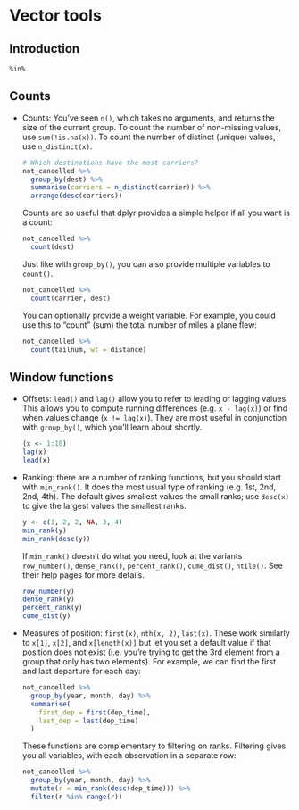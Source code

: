 # Vector tools

## Introduction

`%in%`

## Counts

-   Counts: You've seen `n()`, which takes no arguments, and returns the size of the current group.
    To count the number of non-missing values, use `sum(!is.na(x))`.
    To count the number of distinct (unique) values, use `n_distinct(x)`.

    ```r
    # Which destinations have the most carriers?
    not_cancelled %>% 
      group_by(dest) %>% 
      summarise(carriers = n_distinct(carrier)) %>% 
      arrange(desc(carriers))
    ```

    Counts are so useful that dplyr provides a simple helper if all you want is a count:

    ```r
    not_cancelled %>% 
      count(dest)
    ```

    Just like with `group_by()`, you can also provide multiple variables to `count()`.

    ```r
    not_cancelled %>% 
      count(carrier, dest)
    ```

    You can optionally provide a weight variable.
    For example, you could use this to "count" (sum) the total number of miles a plane flew:

    ```r
    not_cancelled %>% 
      count(tailnum, wt = distance)
    ```

## Window functions

-   Offsets: `lead()` and `lag()` allow you to refer to leading or lagging values.
    This allows you to compute running differences (e.g. `x - lag(x)`) or find when values change (`x != lag(x)`).
    They are most useful in conjunction with `group_by()`, which you'll learn about shortly.

    ```r
    (x <- 1:10)
    lag(x)
    lead(x)
    ```

-   Ranking: there are a number of ranking functions, but you should start with `min_rank()`.
    It does the most usual type of ranking (e.g. 1st, 2nd, 2nd, 4th).
    The default gives smallest values the small ranks; use `desc(x)` to give the largest values the smallest ranks.

    ```r
    y <- c(1, 2, 2, NA, 3, 4)
    min_rank(y)
    min_rank(desc(y))
    ```

    If `min_rank()` doesn't do what you need, look at the variants `row_number()`, `dense_rank()`, `percent_rank()`, `cume_dist()`, `ntile()`.
    See their help pages for more details.

    ```r
    row_number(y)
    dense_rank(y)
    percent_rank(y)
    cume_dist(y)
    ```

-   Measures of position: `first(x)`, `nth(x, 2)`, `last(x)`.
    These work similarly to `x[1]`, `x[2]`, and `x[length(x)]` but let you set a default value if that position does not exist (i.e. you're trying to get the 3rd element from a group that only has two elements).
    For example, we can find the first and last departure for each day:

    ```r
    not_cancelled %>% 
      group_by(year, month, day) %>% 
      summarise(
        first_dep = first(dep_time), 
        last_dep = last(dep_time)
      )
    ```

    These functions are complementary to filtering on ranks.
    Filtering gives you all variables, with each observation in a separate row:

    ```r
    not_cancelled %>% 
      group_by(year, month, day) %>% 
      mutate(r = min_rank(desc(dep_time))) %>% 
      filter(r %in% range(r))
    ```
